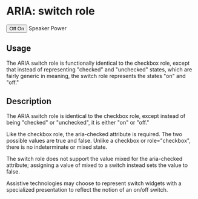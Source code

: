 
<Meta title="Switch Component" component={Switch} />

# ARIA: switch role

<Preview withToolbar>
  <Story name="ARIA: switch role">
    <Switch onClick={action('button-click')}>
            <button type="button" role="switch" aria-checked="true" id="speakerPower" class="switch">
                <span>Off</span>
                <span>On</span>
            </button>
            <label for="speakerPower" class="switch">Speaker Power</label>
    </Switch>
  </Story>
</Preview>

## Usage

The ARIA switch role is functionally identical to the checkbox role, except that instead of representing "checked" and "unchecked" states, which are fairly generic in meaning, the switch role represents the states "on" and "off."

## Description

The ARIA switch role is identical to the checkbox role, except instead of being "checked" or "unchecked", it is either "on" or "off."  

Like the checkbox role, the aria-checked attribute is required. The two possible values are true and false. Unlike a checkbox or role="checkbox", there is no indeterminate or mixed state. 

The switch role does not support the value mixed for the aria-checked attribute; assigning a value of mixed to a switch instead sets the value to false.

Assistive technologies may choose to represent switch widgets with a specialized presentation to reflect the notion of an on/off switch.